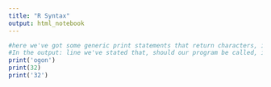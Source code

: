 ```yaml
---
title: "R Syntax"
output: html_notebook
---
```

```r
#here we've got some generic print statements that return characters, integers and strings, but what's important is how it's displayed
#In the output: line we've stated that, should our program be called, it can be hosted locally in a browser as a notebook.nb file
print('ogon')
print(32)
print('32')
```
